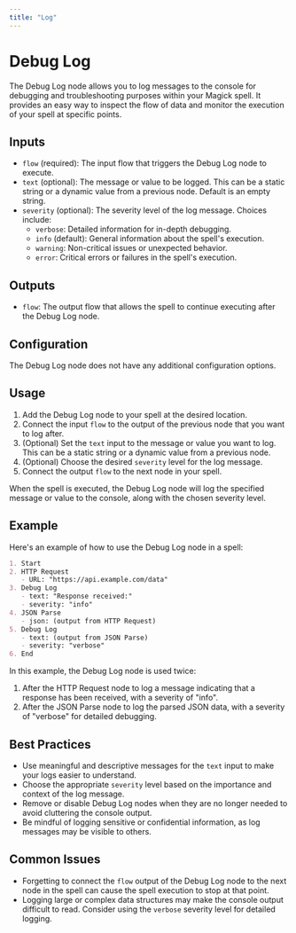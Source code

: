 ```yaml
---
title: "Log"
---
```


# Debug Log

The Debug Log node allows you to log messages to the console for debugging and troubleshooting purposes within your Magick spell. It provides an easy way to inspect the flow of data and monitor the execution of your spell at specific points.

## Inputs

- `flow` (required): The input flow that triggers the Debug Log node to execute.
- `text` (optional): The message or value to be logged. This can be a static string or a dynamic value from a previous node. Default is an empty string.
- `severity` (optional): The severity level of the log message. Choices include:
  - `verbose`: Detailed information for in-depth debugging.
  - `info` (default): General information about the spell's execution.
  - `warning`: Non-critical issues or unexpected behavior.
  - `error`: Critical errors or failures in the spell's execution.

## Outputs

- `flow`: The output flow that allows the spell to continue executing after the Debug Log node.

## Configuration

The Debug Log node does not have any additional configuration options.

## Usage

1. Add the Debug Log node to your spell at the desired location.
2. Connect the input `flow` to the output of the previous node that you want to log after.
3. (Optional) Set the `text` input to the message or value you want to log. This can be a static string or a dynamic value from a previous node.
4. (Optional) Choose the desired `severity` level for the log message.
5. Connect the output `flow` to the next node in your spell.

When the spell is executed, the Debug Log node will log the specified message or value to the console, along with the chosen severity level.

## Example

Here's an example of how to use the Debug Log node in a spell:

```markdown
1. Start
2. HTTP Request
   - URL: "https://api.example.com/data"
3. Debug Log
   - text: "Response received:"
   - severity: "info"
4. JSON Parse
   - json: (output from HTTP Request)
5. Debug Log
   - text: (output from JSON Parse)
   - severity: "verbose"
6. End
```

In this example, the Debug Log node is used twice:
1. After the HTTP Request node to log a message indicating that a response has been received, with a severity of "info".
2. After the JSON Parse node to log the parsed JSON data, with a severity of "verbose" for detailed debugging.

## Best Practices

- Use meaningful and descriptive messages for the `text` input to make your logs easier to understand.
- Choose the appropriate `severity` level based on the importance and context of the log message.
- Remove or disable Debug Log nodes when they are no longer needed to avoid cluttering the console output.
- Be mindful of logging sensitive or confidential information, as log messages may be visible to others.

## Common Issues

- Forgetting to connect the `flow` output of the Debug Log node to the next node in the spell can cause the spell execution to stop at that point.
- Logging large or complex data structures may make the console output difficult to read. Consider using the `verbose` severity level for detailed logging.